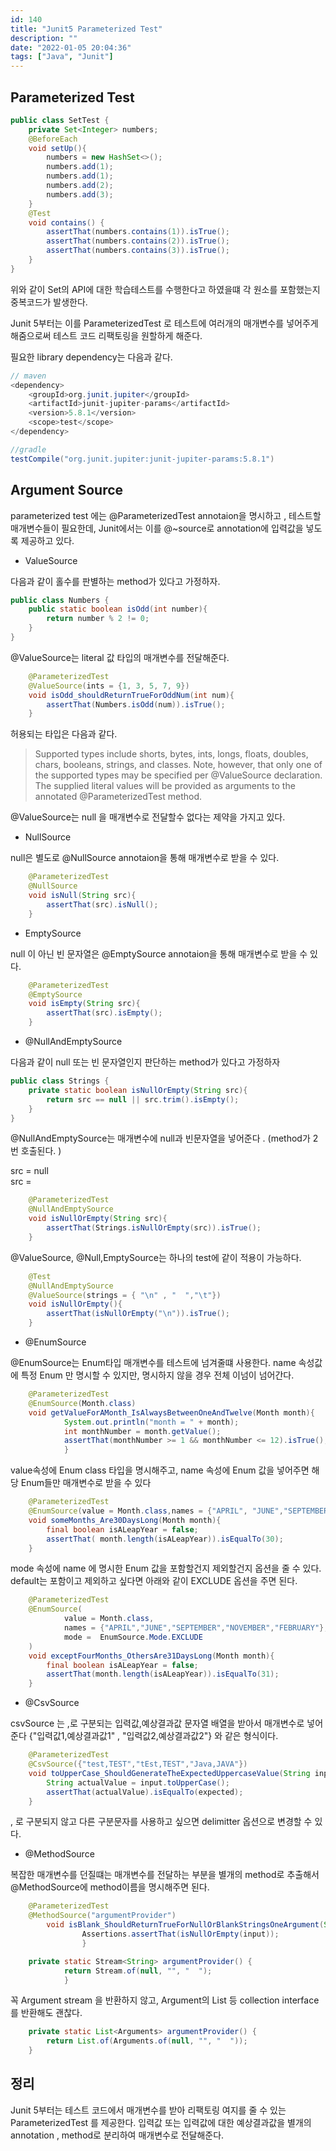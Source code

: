 ```yaml
---
id: 140
title: "Junit5 Parameterized Test"
description: ""
date: "2022-01-05 20:04:36"
tags: ["Java", "Junit"]
---
```

## Parameterized Test
```java
public class SetTest {
    private Set<Integer> numbers;
    @BeforeEach
    void setUp(){
        numbers = new HashSet<>();
        numbers.add(1);
        numbers.add(1);
        numbers.add(2);
        numbers.add(3);
    }
    @Test
    void contains() {
        assertThat(numbers.contains(1)).isTrue();
        assertThat(numbers.contains(2)).isTrue();
        assertThat(numbers.contains(3)).isTrue();
    }
}
```

위와 같이 Set의 API에 대한 학습테스트를 수행한다고 하였을떄 각 원소를 포함했는지 중복코드가 발생한다.

Junit 5부터는 이를 ParameterizedTest 로 테스트에 여러개의 매개변수를 넣어주게 해줌으로써 테스트 코드 리팩토링을 원할하게 해준다.

필요한 library dependency는 다음과 같다. 

```java
// maven
<dependency>
    <groupId>org.junit.jupiter</groupId>
    <artifactId>junit-jupiter-params</artifactId>
    <version>5.8.1</version>
    <scope>test</scope>
</dependency>

//gradle
testCompile("org.junit.jupiter:junit-jupiter-params:5.8.1")
```

## Argument Source

parameterized test 에는  @ParameterizedTest annotaion을 명시하고 , 테스트할 매개변수들이 필요한데, Junit에서는 이를 @~source로 annotation에 입력값을 넣도록 제공하고 있다. 


- ValueSource

다음과 같이 홀수를 판별하는 method가 있다고 가정하자. 

```java
public class Numbers {
    public static boolean isOdd(int number){
        return number % 2 != 0;
    }
}
```

@ValueSource는 literal 값 타입의 매개변수를 전달해준다. 
```java
    @ParameterizedTest
    @ValueSource(ints = {1, 3, 5, 7, 9})
    void isOdd_shouldReturnTrueForOddNum(int num){
        assertThat(Numbers.isOdd(num)).isTrue();
    }
```

허용되는 타입은 다음과 같다. 

<blockquote>
Supported types include shorts, bytes, ints, longs, floats, doubles, chars, booleans, strings, and classes. Note, however, that only one of the supported types may be specified per @ValueSource declaration.
The supplied literal values will be provided as arguments to the annotated @ParameterizedTest method.
</blockquote>

@ValueSource는 null 을 매개변수로 전달할수 없다는 제약을 가지고 있다. 

- NullSource

null은 별도로 @NullSource annotaion을 통해 매개변수로 받을 수 있다.

```java
    @ParameterizedTest
    @NullSource
    void isNull(String src){
        assertThat(src).isNull();
    }
```

- EmptySource

null 이 아닌 빈 문자열은 @EmptySource annotaion을 통해 매개변수로 받을 수 있다.

```java
    @ParameterizedTest
    @EmptySource
    void isEmpty(String src){
        assertThat(src).isEmpty();
    }
```

- @NullAndEmptySource

다음과 같이 null 또는 빈 문자열인지 판단하는 method가 있다고 가정하자 
```java
public class Strings {
    private static boolean isNullOrEmpty(String src){
        return src == null || src.trim().isEmpty();
    }
}
```
@NullAndEmptySource는 매개변수에 null과 빈문자열을 넣어준다 . (method가 2번 호출된다.  )

src = null <br/>
src = 

```java
    @ParameterizedTest
    @NullAndEmptySource
    void isNullOrEmpty(String src){
        assertThat(Strings.isNullOrEmpty(src)).isTrue();
    }
```

@ValueSource, @Null,EmptySource는 하나의 test에 같이 적용이 가능하다.

```java
    @Test
    @NullAndEmptySource
    @ValueSource(strings = { "\n" , "  ","\t"})
    void isNullOrEmpty(){
        assertThat(isNullOrEmpty("\n")).isTrue();
    }
```

- @EnumSource


@EnumSource는 Enum타입 매개변수를 테스트에 넘겨줄떄 사용한다. name 속성값에 특정 Enum 만 명시할 수 있지만, 명시하지 않을 경우 전체 이넘이 넘어간다. 

```java
    @ParameterizedTest
    @EnumSource(Month.class)
    void getValueForAMonth_IsAlwaysBetweenOneAndTwelve(Month month){
            System.out.println("month = " + month);
            int monthNumber = month.getValue();
            assertThat(monthNumber >= 1 && monthNumber <= 12).isTrue();
            }
```
value속성에 Enum class 타입을 명시해주고, name 속성에 Enum 값을 넣어주면 해당 Enum들만 매개변수로 받을 수 있다 
```java
    @ParameterizedTest
    @EnumSource(value = Month.class,names = {"APRIL", "JUNE","SEPTEMBER","NOVEMBER"})
    void someMonths_Are30DaysLong(Month month){
        final boolean isALeapYear = false;
        assertThat( month.length(isALeapYear)).isEqualTo(30);
    }
```
mode 속성에 name 에 명시한 Enum 값을 포함할건지 제외할건지 옵션을 줄 수 있다. default는 포함이고 제외하고 싶다면 아래와 같이 EXCLUDE 옵션을 주면 된다. 
```java
    @ParameterizedTest
    @EnumSource(
            value = Month.class,
            names = {"APRIL","JUNE","SEPTEMBER","NOVEMBER","FEBRUARY"},
            mode =  EnumSource.Mode.EXCLUDE
    )
    void exceptFourMonths_OthersAre31DaysLong(Month month){
        final boolean isALeapYear = false;
        assertThat(month.length(isALeapYear)).isEqualTo(31);
    }
```

- @CsvSource

csvSource 는 ,로 구분되는 입력값,예상결과값 문자열 배열을 받아서 매개변수로 넣어준다 {"입력값1,예상결과값1" , "입력값2,예상결과값2"} 와 같은 형식이다. 

```java
    @ParameterizedTest
    @CsvSource({"test,TEST","tEst,TEST","Java,JAVA"})
    void toUpperCase_ShouldGenerateTheExpectedUppercaseValue(String input,String expected){
        String actualValue = input.toUpperCase();
        assertThat(actualValue).isEqualTo(expected);
    }
```

, 로 구분되지 않고 다른 구분문자를 사용하고 싶으면 delimitter 옵션으로 변경할 수 있다. 

- @MethodSource

복잡한 매개변수를 던질떄는 매개변수를 전달하는 부분을 별개의 method로 추출해서 @MethodSource에 method이름을 명시해주면 된다. 

```java
    @ParameterizedTest
    @MethodSource("argumentProvider")
        void isBlank_ShouldReturnTrueForNullOrBlankStringsOneArgument(String input){
                Assertions.assertThat(isNullOrEmpty(input));
                }

    private static Stream<String> argumentProvider() {
            return Stream.of(null, "", "  ");
            }
```

꼭 Argument stream 을 반환하지 않고, Argument의 List 등 collection interface를 반환해도 괜찮다. 

```java
    private static List<Arguments> argumentProvider() {
        return List.of(Arguments.of(null, "", "  "));
    }
```

## 정리

Junit 5부터는 테스트 코드에서 매개변수를 받아 리팩토링 여지를 줄 수 있는 ParameterizedTest 를 제공한다.  입력값 또는 입력값에 대한 예상결과값을 별개의 annotation  , method로 분리하여 매개변수로 전달해준다.
